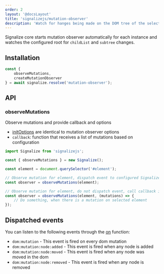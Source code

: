 ```yaml
---
order: 2
layout: '@docsLayout'
title: 'signalizejs/mutation-observer'
description: 'Watch for hanges being made on the DOM tree of the selected element.'
---
```


Signalize core starts mutation observer automatically for each instance and watches the configured root for `childList` and `subtree` changes.

## Installation
<ImportMapDependencies module="mutation-observer" />

```js
const {
	observeMutations,
	createMutationObserver
} = await signalize.resolve('mutation-observer');
```

## API

### observeMutations
Observe mutations and provide callback and options
- [initOptions](https://developer.mozilla.org/en-US/docs/Web/API/MutationObserver/observe#parameters) are identical to mutation observer options
- `callback`: function that receives a list of mutations based on configuration

```js
import Signalize from 'signalizejs';

const { observeMutations } = new Signalize();

const element = document.querySelector('#element');

// Observe mutation for element, dispatch event to configured Signalize root.
const observer = observeMutations(element);

// Observe mutation for element, do not dispatch event, call callback instead.
const observer = observeMutations(element, (mutations) => {
	// Do something, when there is a mutation on selected element
});
```

## Dispatched events
You can listen to the following events through the [on](/docs/modules/event#on) function:
- `dom:mutation` - This event is fired on every dom mutation
- `dom:mutation:node:added` - This event is fired when any node is added
- `dom:mutation:node:moved` - This event is fired when any node was moved in the dom
- `dom:mutation:node:removed` - This event is fired when any node is removed
